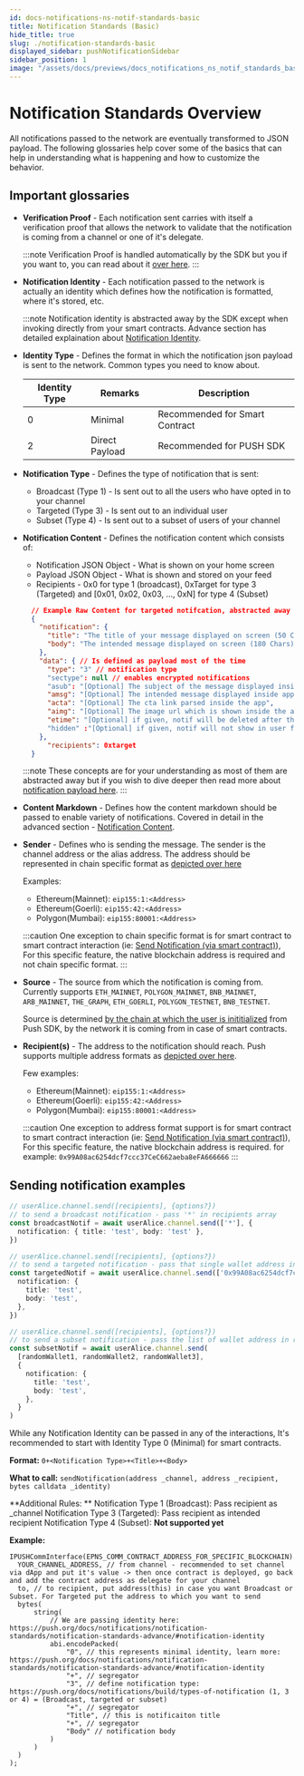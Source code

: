 ```yaml
---
id: docs-notifications-ns-notif-standards-basic
title: Notification Standards (Basic)
hide_title: true
slug: ./notification-standards-basic
displayed_sidebar: pushNotificationSidebar
sidebar_position: 1
image: "/assets/docs/previews/docs_notifications_ns_notif_standards_basic--notification_standards_(basic).png"
---
```


# Notification Standards Overview

All notifications passed to the network are eventually transformed to JSON payload. The following glossaries help cover some of the basics that can help in understanding what is happening and how to customize the behavior.

<head>
  <title>Notification Standards (Basic) | Push Notifications | Push Documentation</title>
</head>


## Important glossaries

- **Verification Proof**  - Each notification sent carries with itself a verification proof that allows the network to validate that the notification is coming from a channel or one of it's delegate. 

  :::note
  Verification Proof is handled automatically by the SDK but you if you want to, you can read about it [over here](docs/notifications/notification-standards/notification-standards-advance/#notification-verification-proof "post explaining notification verification proof in Push protocol").
  :::

- **Notification Identity** - Each notification passed to the network is actually an identity which defines how the notification is formatted, where it's stored, etc. 

  :::note
  Notification identity is abstracted away by the SDK except when invoking directly from your smart contracts. Advance section has detailed explaination about [Notification Identity](docs/notifications/notification-standards/notification-standards-advance/#notification-identity "post explaining notification identity in Push protocol").

- **Identity Type** - Defines the format in which the notification json payload is sent to the network. Common types you need to know about.

  | Identity Type | Remarks               | Description                                                     |
  | ------------- | --------------------- | --------------------------------------------------------------- |
  | 0             | Minimal               | Recommended for Smart Contract                                  |
  | 2             | Direct Payload        | Recommended for PUSH SDK                                        |

- **Notification Type** - Defines the type of notification that is sent:
  - Broadcast (Type 1) - Is sent out to all the users who have opted in to your channel
  - Targeted (Type 3) - Is sent out to an individual user
  - Subset (Type 4) - Is sent out to a subset of users of your channel

- **Notification Content** - Defines the notification content which consists of:
  - Notification JSON Object - What is shown on your home screen
  - Payload JSON Object - What is shown and stored on your feed
  - Recipients - 0x0 for type 1 (broadcast), 0xTarget for type 3 (Targeted) and [0x01, 0x02, 0x03, ..., 0xN] for type 4 (Subset) 

  ```json
    // Example Raw Content for targeted notifcation, abstracted away by SDK
    {
      "notification": {
        "title": "The title of your message displayed on screen (50 Chars)",
        "body": "The intended message displayed on screen (180 Chars)"
      },
      "data": { // Is defined as payload most of the time
        "type": "3" // notification type
        "sectype": null // enables encrypted notifications
        "asub": "[Optional] The subject of the message displayed inside app (80 Chars)",
        "amsg": "[Optional] The intended message displayed inside app (500 Chars)",
        "acta": "[Optional] The cta link parsed inside the app",
        "aimg": "[Optional] The image url which is shown inside the app",
        "etime": "[Optional] if given, notif will be deleted after this in epoch"
        "hidden" :"[Optional] if given, notif will not show in user feed"
      },
        "recipients": 0xtarget
    }
  ```

  :::note
  These concepts are for your understanding as most of them are abstracted away but if you wish to dive deeper then read more about [notification payload here](docs/notifications/notification-standards/notification-standards-advance/#notification-payload "post explaining notification payload in in Push protocol").
  :::

  
- **Content Markdown** - Defines how the content markdown should be passed to enable variety of notifications. Covered in detail in the advanced section - [Notification Content](docs/notifications/notification-standards/notification-standards-advance/#notification-content "post explaining notification content and how to customize it in in Push protocol").

- **Sender** - Defines who is sending the message. The sender is the channel address or the alias address. The address should be represented in chain specific format as [depicted over here](/docs/notifications/important-concepts/#chain-specific-wallet-address "About chain specific wallet address")

  Examples:
  - Ethereum(Mainnet): `eip155:1:<Address>`
  - Ethereum(Goerli): `eip155:42:<Address>`
  - Polygon(Mumbai): `eip155:80001:<Address>`

  :::caution
  One exception to chain specific format is for smart contract to smart contract interaction (ie: [Send Notification (via smart contract)](/docs/notifications/build/send-notification-via-smart-contract/ "Send notification via smart contract")), For this specific feature, the native blockchain address is required and not chain specific format.
  :::

- **Source** - The source from which the notification is coming from. Currently supports `ETH_MAINNET`, `POLYGON_MAINNET`, `BNB_MAINNET`, `ARB_MAINNET`, `THE_GRAPH`, `ETH_GOERLI`, `POLYGON_TESTNET`, `BNB_TESTNET`.

  Source is determined [by the chain at which the user is inititialized](http://localhost:3000/docs/notifications/build/initialize-user/ "Initialize User Push SDK") from Push SDK, by the network it is coming from in case of smart contracts.

- **Recipient(s)** - The address to the notification should reach. Push supports multiple address formats as [depicted over here](/docs/notifications/important-concepts/#types-of-supported-wallet-address-account "learn about all supported wallet address account").

  Few examples:
  - Ethereum(Mainnet): `eip155:1:<Address>`
  - Ethereum(Goerli): `eip155:42:<Address>`
  - Polygon(Mumbai): `eip155:80001:<Address>`

  :::caution
  One exception to address format support is for smart contract to smart contract interaction (ie: [Send Notification (via smart contract)](/docs/notifications/build/send-notification-via-smart-contract/ "Send notification via smart contract")), For this specific feature, the native blockchain address is required. for example: `0x99A08ac6254dcf7ccc37CeC662aeba8eFA666666`
  :::

## Sending notification examples

<Tabs groupId="notification-examples">
  <TabItem value="Push SDK" default>

```typescript
// userAlice.channel.send([recipients], {options?})
// to send a broadcast notification - pass '*' in recipients array
const broadcastNotif = await userAlice.channel.send(['*'], {
  notification: { title: 'test', body: 'test' },
})

// userAlice.channel.send([recipients], {options?})
// to send a targeted notification - pass that single wallet address in recipients array
const targetedNotif = await userAlice.channel.send(['0x99A08ac6254dcf7ccc37CeC662aeba8eFA666666'], {
  notification: {
    title: 'test',
    body: 'test',
  },
})

// userAlice.channel.send([recipients], {options?})
// to send a subset notification - pass the list of wallet address in recipients array
const subsetNotif = await userAlice.channel.send(
  [randomWallet1, randomWallet2, randomWallet3],
  {
    notification: {
      title: 'test',
      body: 'test',
    },
  }
)
```

  </TabItem>

  <TabItem value="Smart Contract" default>

  While any Notification Identity can be passed in any of the interactions, It's recommended to start with Identity Type 0 (Minimal) for smart contracts.

  **Format:** `0+<Notification Type>+<Title>+<Body>`

  **What to call:** `sendNotification(address _channel, address _recipient, bytes calldata _identity)`

  **Additional Rules: **
  Notification Type 1 (Broadcast): Pass recipient as _channel
  Notification Type 3 (Targeted): Pass recipient as intended recipient
  Notification Type 4 (Subset): **Not supported yet**

  **Example:**
  ```solidity
  IPUSHCommInterface(EPNS_COMM_CONTRACT_ADDRESS_FOR_SPECIFIC_BLOCKCHAIN).sendNotification(
    YOUR_CHANNEL_ADDRESS, // from channel - recommended to set channel via dApp and put it's value -> then once contract is deployed, go back and add the contract address as delegate for your channel
    to, // to recipient, put address(this) in case you want Broadcast or Subset. For Targeted put the address to which you want to send
    bytes(
        string(
            // We are passing identity here: https://push.org/docs/notifications/notification-standards/notification-standards-advance/#notification-identity
            abi.encodePacked(
                "0", // this represents minimal identity, learn more: https://push.org/docs/notifications/notification-standards/notification-standards-advance/#notification-identity
                "+", // segregator
                "3", // define notification type:  https://push.org/docs/notifications/build/types-of-notification (1, 3 or 4) = (Broadcast, targeted or subset)
                "+", // segregator
                "Title", // this is notificaiton title
                "+", // segregator
                "Body" // notification body
            )
        )
    )
  );
  ```
  </TabItem>
</Tabs>